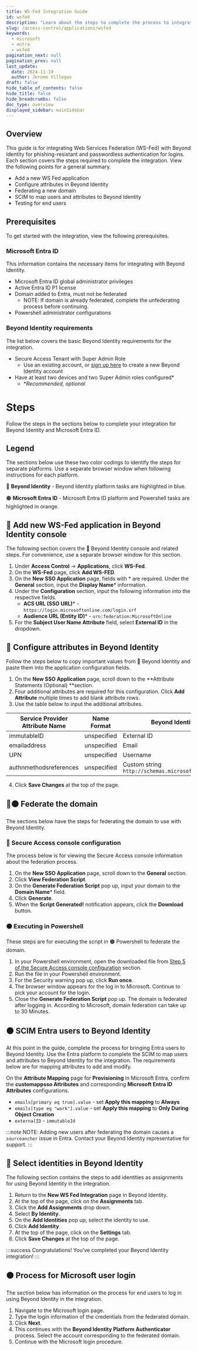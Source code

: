 ```yaml
---
title: WS-Fed Integration Guide
id: wsfed
description: "Learn about the steps to complete the process to integrate Beyond Identity with WS-Fed."
slug: /access-control/applications/wsfed
keywords:
  - microsoft
  - entra
  - wsfed
pagination_next: null
pagination_prev: null
last_update:
  date: 2024-11-19
  author: Jerome Villegas
draft: false
hide_table_of_contents: false
hide_title: false
hide_breadcrumbs: false
doc_type: overview
displayed_sidebar: mainSidebar
---
```


## Overview

This guide is for integrating Web Services Federation (WS-Fed) with Beyond Identity for phishing-resistant and passwordless authentication for logins. Each section covers the steps required to complete the integration. View the following points for a general summary.

- Add a new WS Fed application
- Configure attributes in Beyond Identity
- Federating a new domain
- SCIM to map users and attributes to Beyond Identity
- Testing for end users

## Prerequisites

To get started with the integration, view the following prerequisites.

### Microsoft Entra ID

This information contains the necessary items for integrating with Beyond Identity.

- Microsoft Entra ID global administrator privileges
- Active Entra ID P1 license
- Domain added to Entra, must not be federated
  - NOTE: If domain is already federated, complete the unfederating process before continuing.
- Powershell administrator configurations

### Beyond Identity requirements

The list below covers the basic Beyond Identity requirements for the integration.

- Secure Access Tenant with Super Admin Role
  - Use an existing account, or [sign up here](https://www.beyondidentity.com/get-demo) to create a new Beyond Identity account
- Have at least two devices and two Super Admin roles configured*
  - **Recommended, optional*

# Steps

Follow the steps in the sections below to complete your integration for Beyond Identity and Microsoft Entra ID.

## Legend

The sections below use these two color codings to identify the steps for separate platforms. Use a separate browser window when following instructions for each platform.

🔵 **Beyond Identity** - Beyond Identity platform tasks are highlighted in blue.

🟠 **Microsoft Entra ID** - Microsoft Entra ID platform and Powershell tasks are highlighted in orange.

## 🔵 Add new WS-Fed application in Beyond Identity console

The following section covers the 🔵 Beyond Identity console and related steps. For convenience, use a separate browser window for this section.

1. Under **Access Control** → **Applications**, click **WS-Fed**.
2. On the **WS-Fed** page, click **Add WS-FED**.
3. On the **New SSO Application** page, fields with * are required.  Under the **General** section, input the **Display Name*** information. 
4. Under the **Configuration** section, input the following information into the respective fields.
    - **ACS URL (SSO URL)*** - `https://login.microsoftonline.com/login.srf`
    - **Audience URL (Entity ID)*** - `urn:federation:MicrosoftOnline`
6. For the **Subject User Name Attribute** field, select **External ID** in the dropdown.

## 🔵 Configure attributes in Beyond Identity

Follow the steps below to copy important values from 🔵 Beyond Identity and paste them into the application configuration fields.

1. On the **New SSO Application** page, scroll down to the **Attribute Statements (Optional) **section.
2. Four additional attributes are required for this configuration. Click **Add Attribute** multiple times to add blank attribute rows.
3. Use the table below to input the additional attributes.

| Service Provider Attribute Name | Name Format | Beyond Identity Attribute Name | Namespace |
|---|---|---|---|
| immutableID | unspecified | External ID | http://schemas.microsoft.com/LiveID/Federation/2008/05/ImmutableID |
| emailaddress | unspecified | Email | http://schemas.xmlsoap.org/ws/2005/05/identity/claims/emailaddress |
| UPN | unspecified | Username | http://schemas.xmlsoap.org/claims |
| authnmethodsreferences | unspecified | Custom string `http://schemas.microsoft.com/claims/multipleauthn` | http://schemas.microsoft.com/claims |

4. Click **Save Changes** at the top of the page.

## 🔵🟠 Federate the domain

The sections below have the steps for federating the domain to use with Beyond Identity.

### 🔵 Secure Access console configuration

The process below is for viewing the Secure Access console information about the federation process.

1. On the **New SSO Application** page, scroll down to the **General** section.
2. Click **View Federation Script**.
3. On the **Generate Federation Script** pop up, input your domain to the **Domain Name*** field.
4. Click **Generate**.
5. When the **Script Generated!** notification appears, click the **Download** button.

### 🟠 Executing in Powershell

These steps are for executing the script in 🟠 Powershell to federate the domain.

1. In your Powershell environment, open the downloaded file from [Step 5 of the Secure Access console configuration](#-secure-access-console-configuration) section.
2. Run the file in your Powershell environment.
3. For the Security warning pop up, click **Run once**.
4. The browser window appears for the log in to Microsoft. Continue to pick your account for the login.
5. Close the **Generate Federation Script** pop up. The domain is federated after logging in. According to Microsoft, domain federation can take up to 30 Minutes.

## 🟠 SCIM Entra users to Beyond Identity

At this point in the guide, complete the process for bringing Entra users to Beyond Identity. Use the Entra platform to complete the SCIM to map users and attributes to Beyond Identity for the integration. The requirements below are for mapping attributes to add and modify.

On the **Attribute Mapping** page for **Provisioning** in Microsoft Entra, confirm the **customappsso Attributes** and corresponding **Microsoft Entra ID Attributes** configurations.

- `emails[primary eq true].value` -  set **Apply this mapping** to **Always**
- `emails[type eq "work"].value` - set **Apply this mapping** to **Only During Object Creation**
- `externalID` - `immutableId`

:::note
NOTE: Adding new users after federating the domain causes a `sourceanchor` issue in Entra. Contact your Beyond Identity representative for support.
:::

## 🔵 Select identities in Beyond Identity


The following section contains the steps to add identities as assignments for using Beyond Identity in the integration.

1. Return to the **New WS Fed Integration** page in Beyond Identity.
2. At the top of the page, click on the **Assignments** tab.
3. Click the **Add Assignments** drop down.
4. Select **By Identity**.
5. On the **Add Identities** pop up, select the identity to use.
6. Click **Add Identity**.
7. At the top of the page, click on the **Settings** tab.
8. Click **Save Changes** at the top of the page.


:::success
Congratulations! You've completed your Beyond Identity integration!
:::

## 🟠 Process for Microsoft user login

The section below has information on the process for end users to log in using Beyond Identity in the integration.

1. Navigate to the Microsoft login page.
2. Type the login information of the credentials from the federated domain.
3. Click **Next**.
4. This continues with the **Beyond Identity Platform Authenticator** process. Select the account corresponding to the federated domain.
5. Continue with the Microsoft login procedure.
